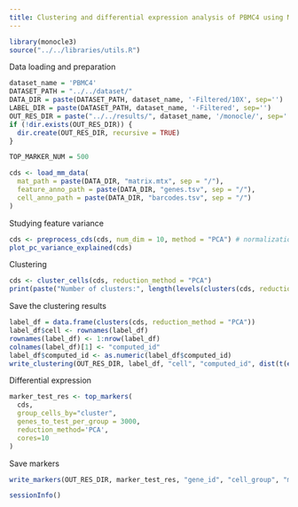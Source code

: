 ```yaml
---
title: Clustering and differential expression analysis of PBMC4 using Monocle
---
```


```r
library(monocle3)
source("../../libraries/utils.R")
```

Data loading and preparation

```r
dataset_name = 'PBMC4'
DATASET_PATH = "../../dataset/"
DATA_DIR = paste(DATASET_PATH, dataset_name, '-Filtered/10X', sep='')
LABEL_DIR = paste(DATASET_PATH, dataset_name, '-Filtered', sep='')
OUT_RES_DIR = paste("../../results/", dataset_name, '/monocle/', sep='')
if (!dir.exists(OUT_RES_DIR)) {
  dir.create(OUT_RES_DIR, recursive = TRUE)
}

TOP_MARKER_NUM = 500
```

```r
cds <- load_mm_data(
  mat_path = paste(DATA_DIR, "matrix.mtx", sep = "/"), 
  feature_anno_path = paste(DATA_DIR, "genes.tsv", sep = "/"),
  cell_anno_path = paste(DATA_DIR, "barcodes.tsv", sep = "/")
)
```

Studying feature variance

```r
cds <- preprocess_cds(cds, num_dim = 10, method = "PCA") # normalization
plot_pc_variance_explained(cds)
```

Clustering

```r
cds <- cluster_cells(cds, reduction_method = "PCA")
print(paste("Number of clusters:", length(levels(clusters(cds, reduction_method = "PCA")))))
```

Save the clustering results

```r
label_df = data.frame(clusters(cds, reduction_method = "PCA"))
label_df$cell <- rownames(label_df)
rownames(label_df) <- 1:nrow(label_df)
colnames(label_df)[1] <- "computed_id"
label_df$computed_id <- as.numeric(label_df$computed_id)
write_clustering(OUT_RES_DIR, label_df, "cell", "computed_id", dist(t(exprs(cds))))
```

Differential expression

```r
marker_test_res <- top_markers(
  cds,
  group_cells_by="cluster",
  genes_to_test_per_group = 3000,
  reduction_method='PCA',
  cores=10
)
```

Save markers

```r
write_markers(OUT_RES_DIR, marker_test_res, "gene_id", "cell_group", "marker_test_p_value", FALSE, TOP_MARKER_NUM)
```

```r
sessionInfo()
```
